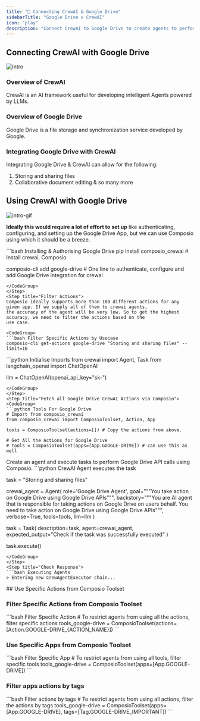 ```yaml
---
title: "🚀 Connecting CrewAI & Google Drive"
sidebarTitle: "Google Drive x CrewAI"
icon: "play"
description: "Connect CrewAI to Google Drive to create agents to perform tasks using natural language"
---
```


## Connecting CrewAI with Google Drive
![intro](/media/intro.jpg)

### Overview of CrewAI

CrewAI is an AI framework useful for developing intelligent Agents powered by LLMs.

### Overview of Google Drive

Google Drive is a file storage and synchronization service developed by Google.

### Integrating Google Drive with CrewAI

Integrating Google Drive & CrewAI can allow for the following:

1. Storing and sharing files
2. Collaborative document editing
& so many more

## Using CrewAI with Google Drive
![intro-gif](/media/intro.gif)
<Steps>
<Step title="Setting Up the Environment">

**Ideally this would require a lot of effort to set up** like authenticating, configuring, and setting up the Google Drive App, but we can use Composio using which it should be a breeze.

<CodeGroup>
```bash Installing & Authorising Google Drive
pip install composio_crewai # Install crewai, Composio 

composio-cli add google-drive # One line to authenticate, configure and add Google Drive integration for crewai
```
</CodeGroup>
</Step>
<Step title="Filter Actions">
Composio ideally supports more than 100 different actions for any given app. If we supply all of them to crewai agents, 
the accuracy of the agent will be very low. So to get the highest accuracy, we need to filter the actions based on the 
use case.

<CodeGroup>
```bash Filter Specific Actions by Usecase
composio-cli get-actions google-drive "Storing and sharing files" --limit=10
```
</CodeGroup>

</Step>
<Step title="Import Base Packages">

<CodeGroup>
```python Initialise Imports
from crewai import Agent, Task
from langchain_openai import ChatOpenAI

llm = ChatOpenAI(openai_api_key="sk-<OPENAI KEY>")
```
</CodeGroup>
</Step>
<Step title="Fetch all Google Drive CrewAI Actions via Composio">
<CodeGroup>
```python Tools For Google Drive
# Import from composio_crewai
from composio_crewai import ComposioToolset, Action, App

tools = ComposioToolset(actions=[]) # Copy the actions from above. 

# Get All the Actions for Google Drive
# tools = ComposioToolset(apps=[App.GOOGLE-DRIVE]) # can use this as well
```
</CodeGroup>
</Step>
<Step title="Execute the Agent">
Create an agent and execute tasks to perform Google Drive API calls using Composio. 
<CodeGroup>
```python CrewAI Agent executes the task

task = "Storing and sharing files"

crewai_agent = Agent(
    role='Google Drive Agent',
    goal="""You take action on Google Drive using Google Drive APIs""",
    backstory="""You are AI agent that is responsible for taking actions on Google Drive on users behalf. You need to take action on Google Drive using Google Drive APIs""",
    verbose=True,
    tools=tools,
    llm=llm
)

task = Task(
    description=task,
    agent=crewai_agent,
    expected_output="Check if the task was successfully executed"
)

task.execute()
```
</CodeGroup>
</Step>
<Step title="Check Response">
```bash Executing Agents
> Entering new CrewAgentExecutor chain...
```
</Step>
</Steps>
## Use Specific Actions from Composio Toolset

### Filter Specific Actions from Composio Toolset

<CodeGroup>
```bash Filter Specific Action
# To restrict agents from using all the actions, filter specific actions
tools_google-drive = ComposioToolset(actions=[Action.GOOGLE-DRIVE_{ACTION_NAME}])
```
</CodeGroup>

### Use Specific Apps from Composio Toolset
<CodeGroup>
```bash Filter Specific App
# To restrict agents from using all tools, filter specific tools
tools_google-drive = ComposioToolset(apps=[App.GOOGLE-DRIVE])
```
</CodeGroup>

### Filter apps actions by tags 
<CodeGroup>
```bash Filter actions by tags
# To restrict agents from using all actions, filter the actions by tags
tools_google-drive = ComposioToolset(apps=[App.GOOGLE-DRIVE], tags=[Tag.GOOGLE-DRIVE_IMPORTANT])
```
</CodeGroup>
